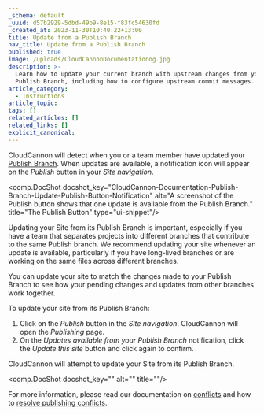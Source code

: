 ```yaml
---
_schema: default
_uuid: d57b2929-5dbd-49b9-8e15-f83fc54630fd
_created_at: 2023-11-30T10:40:22+13:00
title: Update from a Publish Branch
nav_title: Update from a Publish Branch
published: true
image: /uploads/CloudCannonDocumentationog.jpg
description: >-
  Learn how to update your current branch with upstream changes from your
  Publish Branch, including how to configure upstream commit messages.
article_category:
  - Instructions
article_topic:
tags: []
related_articles: []
related_links: []
explicit_canonical:
---
```

CloudCannon will detect when you or a team member have updated your [Publish Branch](/documentation/articles/what-is-a-publish-branch/). When updates are available, a notification icon will appear on the *Publish* button in your *Site navigation*.

<comp.DocShot docshot_key="CloudCannon-Documentation-Publish-Branch-Update-Publish-Button-Notification" alt="A screenshot of the Publish button shows that one update is available from the Publish Branch." title="The Publish Button" type="ui-snippet"/>

Updating your Site from its Publish Branch is important, especially if you have a team that separates projects into different branches that contribute to the same Publish branch. We recommend updating your site whenever an update is available, particularly if you have long-lived branches or are working on the same files across different branches.

You can update your site to match the changes made to your Publish Branch to see how your pending changes and updates from other branches work together.

To update your site from its Publish Branch:

1. Click on the *Publish* button in the *Site navigation*. CloudCannon will open the *Publishing* page.
2. On the *Updates available from your Publish Branch* notification, click the *Update this site* button and click again to confirm.

CloudCannon will attempt to update your Site from its Publish Branch.

<comp.DocShot docshot_key="" alt="" title=""/>

For more information, please read our documentation on [conflicts](/documentation/articles/what-are-conflicts/) and how to [resolve publishing conflicts](/documentation/articles/resolve-publishing-conflicts/).